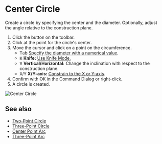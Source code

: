 
# Center Circle 

<Reference shortcut="" command="Center Circle" button="Toolbar" />

Create a circle by specifying the center and the diameter. Optionally, adjust the angle relative to the construction plane.

1. Click the button <ButtonIcon type="button-center-circle" /> on the toolbar.
2. Click at the point for the circle's center.
3. Move the cursor and click on a point on the circumference.
   - <kbd>Tab</kbd> [Specify the diameter with a numerical value](./sketching-essentials#specify-dimensions-numerically).
   - <kbd>K</kbd> **Knife:** [Use Knife Mode.](./sketching-essentials#use-knife-mode) 
   - <kbd>V</kbd> **Vertical/Horizontal:** Change the inclination with respect to the construction plane.
   - <kbd>X</kbd>/<kbd>Y</kbd> **X/Y-axis:** [Constrain to the X or Y-axis](./sketching-essentials#constrain-to-an-axis).
4. Confirm with OK in the Command Dialog or right-click.
5. A circle is created.

![Center Circle](/img/center-circle.gif)

## See also
- [Two-Point Circle](./two-point-circle)
- [Three-Point Circle](./three-point-circle)
- [Center Point Arc](./center-point-arc)
- [Three-Point Arc](./three-point-arc)